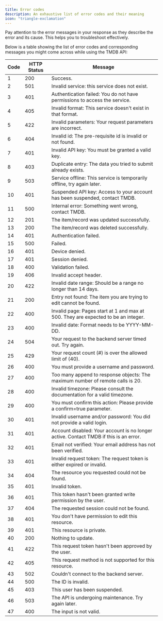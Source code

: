 ```yaml
---
title: Error codes
description: An exhaustive list of error codes and their meaning 
icon: "triangle-exclamation"
---
```


<Tip>
    Pay attention to the error messages in your response as they describe the error and its cause. 
    This helps you to troubleshoot effectively.
</Tip>  

Below is a table showing the list of error codes and corresponding messages you might come across while using the TMDB API:

| Code | HTTP Status | Message                                                                              |                                                 
| -----| ----------- | -----------------------------------------------------------------------------------  |                                                             
|   1  | 200	     | Success.                                                                             |                                                           
|   2  | 501	     | Invalid service: this service does not exist.                                        |        
|   3  | 401	     | Authentication failed: You do not have permissions to access the service.            |         
|   4  | 405	     | Invalid format: This service doesn't exist in that format.                           |        
|   5  | 422	     | Invalid parameters: Your request parameters are incorrect.                           |        
|   6  | 404	     | Invalid id: The pre-requisite id is invalid or not found.                            |                   
|   7  | 401	     | Invalid API key: You must be granted a valid key.                                    |              
|   8  | 403	     | Duplicate entry: The data you tried to submit already exists.                        | 
|   9  | 503	     | Service offline: This service is temporarily offline, try again later.               |                                                          
|   10 | 401	     | Suspended API key: Access to your account has been suspended, contact TMDB.          |                  
|   11 | 500	     | Internal error: Something went wrong, contact TMDB.                                  |                   
|   12 | 201	     | The item/record was updated successfully.                                            |            
|   13 | 200	     | The item/record was deleted successfully.                                            |                
|   14 | 401	     | Authentication failed.                                                               |                                                                                
|   15 | 500	     | Failed.                                                                              |                                                                                
|   16 | 401	     | Device denied.                                                                       |                                                                                
|   17 | 401	     | Session denied.                                                                      |                                                                                
|   18 | 400	     | Validation failed.                                                                   |                                                                                
|   19 | 406	     | Invalid accept header.                                                               |                                                                                
|   20 | 422	     | Invalid date range: Should be a range no longer than 14 days.                        |                                                                                
|   21 | 200	     | Entry not found: The item you are trying to edit cannot be found.                    |                                                                                
|   22 | 400	     | Invalid page: Pages start at 1 and max at 500. They are expected to be an integer.   |                                                                                
|   23 | 400	     | Invalid date: Format needs to be YYYY-MM-DD.                                         |                                                                                
|   24 | 504	     | Your request to the backend server timed out. Try again.                             |                                                                                
|   25 | 429	     | Your request count (#) is over the allowed limit of (40).                            |                                                                                
|   26 | 400	     | You must provide a username and password.                                            |                                                                                
|   27 | 400	     | Too many append to response objects: The maximum number of remote calls is 20.       |                                                                                
|   28 | 400	     | Invalid timezone: Please consult the documentation for a valid timezone.             |                                                                                
|   29 | 400	     | You must confirm this action: Please provide a confirm=true parameter.               |                                                                                
|   30 | 401	     | Invalid username and/or password: You did not provide a valid login.                 |                                                                                
|   31 | 401	     | Account disabled: Your account is no longer active. Contact TMDB if this is an error.|                                                                                
|   32 | 401	     | Email not verified: Your email address has not been verified.                        |                                                                                
|   33 | 401	     | Invalid request token: The request token is either expired or invalid.               |                                                                                
|   34 | 404	     | The resource you requested could not be found.                                       |                                                                                
|   35 | 401	     | Invalid token.                                                                       |                                                                                
|   36 | 401	     | This token hasn't been granted write permission by the user.                         |                                                                                
|   37 | 404	     | The requested session could not be found.                                            |                                                                                
|   38 | 401	     | You don't have permission to edit this resource.                                     |                                                                                
|   39 | 401	     | This resource is private.                                                            |                                                                                
|   40 | 200	     | Nothing to update.                                                                   |                                                                                
|   41 | 422	     | This request token hasn't been approved by the user.                                 |
|   42 | 405	     | This request method is not supported for this resource.                              |
|   43 | 502	     | Couldn't connect to the backend server.                                              |
|   44 | 500	     | The ID is invalid.                                                                   |
|   45 | 403	     | This user has been suspended.                                                        |
|   46 | 503	     | The API is undergoing maintenance. Try again later.                                  |
|   47 | 400	     | The input is not valid.                                                              |   
